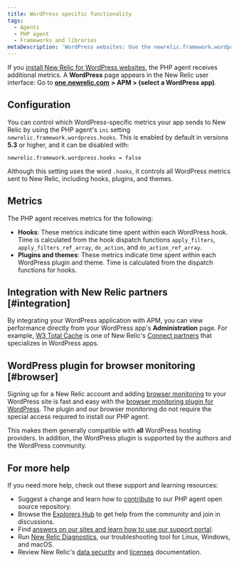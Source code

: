 ```yaml
---
title: WordPress specific functionality
tags:
  - Agents
  - PHP agent
  - Frameworks and libraries
metaDescription: 'WordPress websites: Use the newrelic.framework.wordpress.hooks INI setting to capture special metrics for hooks, plugins, and themes with New Relic.'
---
```


If you [install New Relic for WordPress websites](/docs/agents/php-agent/installation/install-php-agent-shared-hosting-service), the PHP agent receives additional metrics. A **WordPress** page appears in the New Relic user interface: Go to [**one.newrelic.com**](http://one.newrelic.com/) **> APM > (select a WordPress app)**.

## Configuration

You can control which WordPress-specific metrics your app sends to New Relic by using the PHP agent's `ini` setting `newrelic.framework.wordpress.hooks`. This is enabled by default in versions **5.3** or higher, and it can be disabled with:

```
newrelic.framework.wordpress.hooks = false
```

Although this setting uses the word `.hooks`, it controls all WordPress metrics sent to New Relic, including hooks, plugins, and themes.

## Metrics

The PHP agent receives metrics for the following:

* **Hooks**: These metrics indicate time spent within each WordPress hook. Time is calculated from the hook dispatch functions `apply_filters`, `apply_filters_ref_array`, `do_action`, and `do_action_ref_array`.
* **Plugins and themes**: These metrics indicate time spent within each WordPress plugin and theme. Time is calculated from the dispatch functions for hooks.

## Integration with New Relic partners [#integration]

By integrating your WordPress application with APM, you can view performance directly from your WordPress app's **Administration** page. For example, [W3 Total Cache](http://newrelic.com/connect/details#w3-total-cache) is one of New Relic's [Connect partners](/docs/new-relic-partnerships/partner-integration-guide/new-relic-products-features/new-relic-connect) that specializes in WordPress apps.

## WordPress plugin for browser monitoring [#browser]

Signing up for a New Relic account and adding [browser monitoring](/docs/browser/new-relic-browser/getting-started/introduction-new-relic-browser) to your WordPress site is fast and easy with the [browser monitoring plugin for WordPress](https://wordpress.org/plugins/rt-newrelic-browser/). The plugin and our browser monitoring do not require the special access required to install our PHP agent.

This makes them generally compatible with **all** WordPress hosting providers. In addition, the WordPress plugin is supported by the authors and the WordPress community.

## For more help

If you need more help, check out these support and learning resources:

* Suggest a change and learn how to [contribute](https://github.com/newrelic/newrelic-php-agent/issues) to our PHP agent open source repository.
* Browse the [Explorers Hub](https://discuss.newrelic.com/) to get help from the community and join in discussions.
* Find [answers on our sites and learn how to use our support portal](https://docs.newrelic.com/docs/using-new-relic/welcome-new-relic/get-started/find-help-use-support-portal/).
* Run [New Relic Diagnostics](https://docs.newrelic.com/docs/using-new-relic/cross-product-functions/troubleshooting/new-relic-diagnostics/), our troubleshooting tool for Linux, Windows, and macOS.
* Review New Relic's [data security](https://docs.newrelic.com/docs/security/) and [licenses](https://docs.newrelic.com/docs/licenses/) documentation.